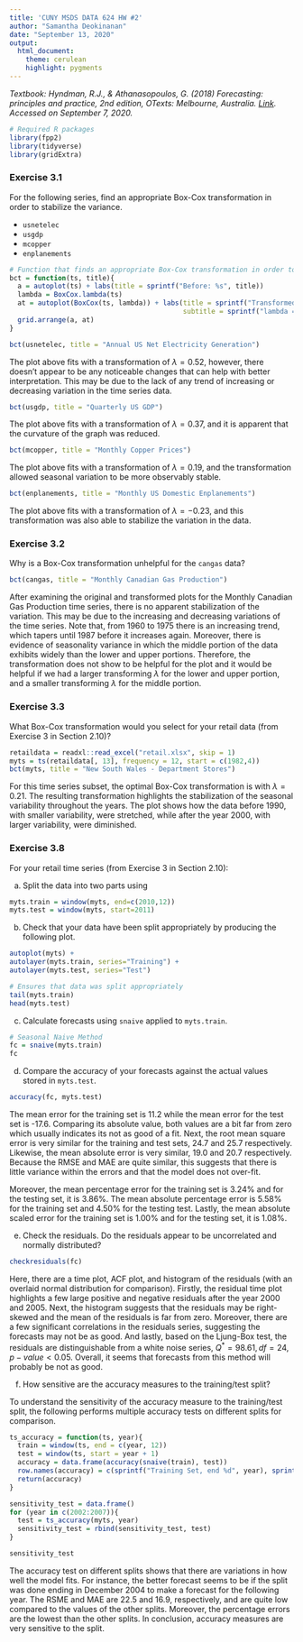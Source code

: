 ```yaml
---
title: 'CUNY MSDS DATA 624 HW #2'
author: "Samantha Deokinanan"
date: "September 13, 2020"
output: 
  html_document:
    theme: cerulean
    highlight: pygments
---
```


*Textbook: Hyndman, R.J., & Athanasopoulos, G. (2018) Forecasting: principles and practice, 2nd edition, OTexts: Melbourne, Australia. [Link](OTexts.com/fpp2). Accessed on September 7, 2020.*

```r
# Required R packages
library(fpp2)
library(tidyverse)
library(gridExtra)
```

### Exercise 3.1
For the following series, find an appropriate Box-Cox transformation in order to stabilize the variance.  

* `usnetelec`
* `usgdp`
* `mcopper`
* `enplanements`

```r
# Function that finds an appropriate Box-Cox transformation in order to stabilize the variance
bct = function(ts, title){
  a = autoplot(ts) + labs(title = sprintf("Before: %s", title))
  lambda = BoxCox.lambda(ts)
  at = autoplot(BoxCox(ts, lambda)) + labs(title = sprintf("Transformed: %s", title), 
                                           subtitle = sprintf("lambda = %0.2f", lambda))
  grid.arrange(a, at)
}

bct(usnetelec, title = "Annual US Net Electricity Generation")
```

The plot above fits with a transformation of $\lambda = 0.52$, however, there doesn't appear to be any noticeable changes that can help with better interpretation. This may be due to the lack of any trend of increasing or decreasing variation in the time series data. 

```r
bct(usgdp, title = "Quarterly US GDP")
```

The plot above fits with a transformation of $\lambda = 0.37$, and it is apparent that the curvature of the graph was reduced.

```r
bct(mcopper, title = "Monthly Copper Prices")
```

The plot above fits with a transformation of $\lambda = 0.19$, and the transformation allowed seasonal variation to be more observably stable.

```r
bct(enplanements, title = "Monthly US Domestic Enplanements")
```

The plot above fits with a transformation of $\lambda = -0.23$, and this transformation was also able to stabilize the variation in the data.

### Exercise 3.2
Why is a Box-Cox transformation unhelpful for the `cangas` data?

```r
bct(cangas, title = "Monthly Canadian Gas Production")
```

After examining the original and transformed plots for the Monthly Canadian Gas Production time series, there is no apparent stabilization of the variation. This may be due to the increasing and decreasing variations of the time series. Note that, from 1960 to 1975 there is an increasing trend, which tapers until 1987 before it increases again. Moreover, there is evidence of seasonality variance in which the middle portion of the data exhibits widely than the lower and upper portions. Therefore, the transformation does not show to be helpful for the plot and it would be helpful if we had a larger transforming $\lambda$ for the lower and upper portion, and a smaller transforming $\lambda$ for the middle portion.

### Exercise 3.3 
What Box-Cox transformation would you select for your retail data (from Exercise 3 in Section 2.10)?

```r
retaildata = readxl::read_excel("retail.xlsx", skip = 1)
myts = ts(retaildata[, 13], frequency = 12, start = c(1982,4))
bct(myts, title = "New South Wales - Department Stores")
```

For this time series subset, the optimal Box-Cox transformation is with $\lambda = 0.21$. The resulting transformation highlights the stabilization of the seasonal variability throughout the years. The plot shows how the data before 1990, with smaller variability, were stretched, while after the year 2000, with larger variability, were diminished.

### Exercise 3.8
For your retail time series (from Exercise 3 in Section 2.10): 

a. Split the data into two parts using

```r
myts.train = window(myts, end=c(2010,12))
myts.test = window(myts, start=2011)
```

b. Check that your data have been split appropriately by producing the following plot.

```r
autoplot(myts) +
autolayer(myts.train, series="Training") +
autolayer(myts.test, series="Test")

# Ensures that data was split appropriately
tail(myts.train)
head(myts.test)
```

c. Calculate forecasts using `snaive` applied to `myts.train`.

```r
# Seasonal Naive Method
fc = snaive(myts.train)
fc
```

d. Compare the accuracy of your forecasts against the actual values stored in `myts.test`.

```r
accuracy(fc, myts.test)
```

The mean error for the training set is 11.2 while the mean error for the test set is -17.6. Comparing its absolute value, both values are a bit far from zero which usually indicates its not as good of a fit. Next, the root mean square error is very similar for the training and test sets, 24.7 and 25.7 respectively. Likewise, the mean absolute error is very similar, 19.0 and 20.7 respectively. Because the RMSE and MAE are quite similar, this suggests that there is little variance within the errors and that the model does not over-fit.

Moreover, the mean percentage error for the training set is 3.24% and for the testing set, it is 3.86%. The mean absolute percentage error is 5.58% for the training set and 4.50% for the testing test. Lastly, the mean absolute scaled error for the training set is 1.00% and for the testing set, it is 1.08%. 

e. Check the residuals. Do the residuals appear to be uncorrelated and normally distributed?

```r
checkresiduals(fc)
```

Here, there are a time plot, ACF plot, and histogram of the residuals (with an overlaid normal distribution for comparison). Firstly, the residual time plot highlights a few large positive and negative residuals after the year 2000 and 2005. Next, the histogram suggests that the residuals may be right-skewed and the mean of the residuals is far from zero. Moreover, there are a few significant correlations in the residuals series, suggesting the forecasts may not be as good. And lastly, based on the Ljung-Box test, the residuals are distinguishable from a white noise series, $Q^* = 98.61, df = 24, p-value < 0.05$. Overall, it seems that forecasts from this method will probably be not as good.

f. How sensitive are the accuracy measures to the training/test split?

To understand the sensitivity of the accuracy measure to the training/test split, the following performs multiple accuracy tests on different splits for comparison.

```r
ts_accuracy = function(ts, year){
  train = window(ts, end = c(year, 12))
  test = window(ts, start = year + 1)
  accuracy = data.frame(accuracy(snaive(train), test))
  row.names(accuracy) = c(sprintf("Training Set, end %d", year), sprintf("Test Set, start %d", year + 1))
  return(accuracy)
}

sensitivity_test = data.frame()
for (year in c(2002:2007)){
  test = ts_accuracy(myts, year)
  sensitivity_test = rbind(sensitivity_test, test)
}

sensitivity_test
```

The accuracy test on different splits shows that there are variations in how well the model fits. For instance, the better forecast seems to be if the split was done ending in December 2004 to make a forecast for the following year. The RSME and MAE are 22.5 and 16.9, respectively, and are quite low compared to the values of the other splits. Moreover, the percentage errors are the lowest than the other splits. In conclusion, accuracy measures are very sensitive to the split. 
